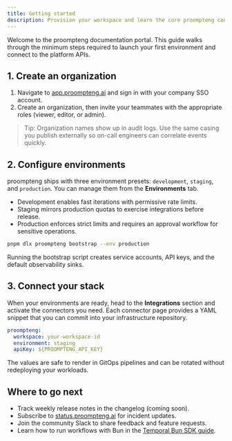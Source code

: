```yaml
---
title: Getting started
description: Provision your workspace and learn the core proompteng concepts.
---
```


Welcome to the proompteng documentation portal. This guide walks through the
minimum steps required to launch your first environment and connect to the
platform APIs.

## 1. Create an organization

1. Navigate to [app.proompteng.ai](https://app.proompteng.ai) and sign in with
   your company SSO account.
2. Create an organization, then invite your teammates with the appropriate
   roles (viewer, editor, or admin).

> Tip: Organization names show up in audit logs. Use the same casing you
> publish externally so on-call engineers can correlate events quickly.

## 2. Configure environments

proompteng ships with three environment presets: `development`, `staging`, and
`production`. You can manage them from the **Environments** tab.

- Development enables fast iterations with permissive rate limits.
- Staging mirrors production quotas to exercise integrations before release.
- Production enforces strict limits and requires an approval workflow for
  sensitive operations.

```bash
pnpm dlx proompteng bootstrap --env production
```

Running the bootstrap script creates service accounts, API keys, and the
default observability sinks.

## 3. Connect your stack

When your environments are ready, head to the **Integrations** section and
activate the connectors you need. Each connector page provides a YAML snippet
that you can commit into your infrastructure repository.

```yaml
proompteng:
  workspace: your-workspace-id
  environment: staging
  apiKey: ${PROOMPTENG_API_KEY}
```

The values are safe to render in GitOps pipelines and can be rotated without
redeploying your workloads.

## Where to go next

- Track weekly release notes in the changelog (coming soon).
- Subscribe to [status.proompteng.ai](https://status.proompteng.ai) for incident
  updates.
- Join the community Slack to share feedback and feature requests.
- Learn how to run workflows with Bun in the [Temporal Bun SDK guide](/docs/temporal-bun-sdk).
